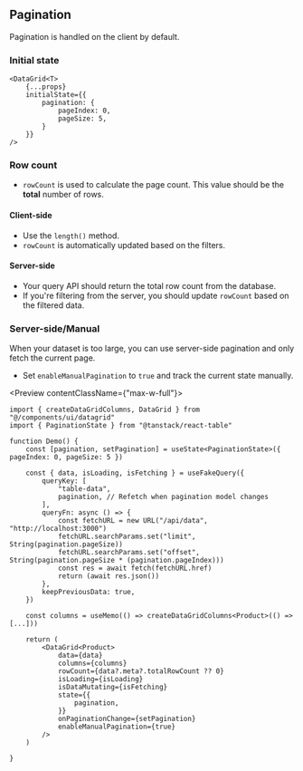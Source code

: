 
## Pagination

Pagination is handled on the client by default.

### Initial state

```tsx showLineNumbers
<DataGrid<T>
    {...props}
    initialState={{
        pagination: {
            pageIndex: 0,
            pageSize: 5,
        }
    }}
/>
```

### Row count

- `rowCount` is used to calculate the page count. This value should be the **total** number of rows.

#### Client-side

- Use the `length()` method.
- `rowCount` is automatically updated based on the filters.

#### Server-side

- Your query API should return the total row count from the database.
- If you're filtering from the server, you should update `rowCount` based on the filtered data.

### Server-side/Manual

When your dataset is too large, you can use server-side pagination and only fetch the current page.

- Set `enableManualPagination` to `true` and track the current state manually.

<Preview contentClassName={"max-w-full"}>
    <DatagridServerPaginationExample/>
</Preview>

```tsx showLineNumbers {5,31-35}
import { createDataGridColumns, DataGrid } from "@/components/ui/datagrid"
import { PaginationState } from "@tanstack/react-table"

function Demo() {
    const [pagination, setPagination] = useState<PaginationState>({ pageIndex: 0, pageSize: 5 })

    const { data, isLoading, isFetching } = useFakeQuery({
        queryKey: [
            "table-data",
            pagination, // Refetch when pagination model changes
        ],
        queryFn: async () => {
            const fetchURL = new URL("/api/data", "http://localhost:3000")
            fetchURL.searchParams.set("limit", String(pagination.pageSize))
            fetchURL.searchParams.set("offset", String(pagination.pageSize * (pagination.pageIndex)))
            const res = await fetch(fetchURL.href)
            return (await res.json())
        },
        keepPreviousData: true,
    })

    const columns = useMemo(() => createDataGridColumns<Product>(() => [...]))

    return (
        <DataGrid<Product>
            data={data}
            columns={columns}
            rowCount={data?.meta?.totalRowCount ?? 0}
            isLoading={isLoading}
            isDataMutating={isFetching}
            state={{
                pagination,
            }}
            onPaginationChange={setPagination}
            enableManualPagination={true}
        />
    )

}
```
